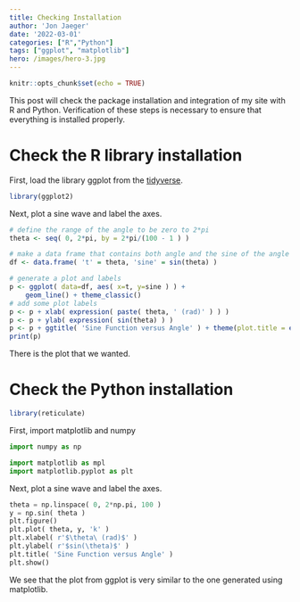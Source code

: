 ```yaml
---
title: Checking Installation
author: 'Jon Jaeger'
date: '2022-03-01'
categories: ["R","Python"]
tags: ["ggplot", "matplotlib"]
hero: /images/hero-3.jpg
---
```


```r
knitr::opts_chunk$set(echo = TRUE)
```

This post will check the package installation and integration of my site with R and Python. Verification of these steps is necessary to ensure that everything is installed properly.

# Check the R library installation

First, load the library ggplot from the [tidyverse](https://tidyverse.tidyverse.org).

```r
library(ggplot2)
```

Next, plot a sine wave and label the axes.

```r
# define the range of the angle to be zero to 2*pi
theta <- seq( 0, 2*pi, by = 2*pi/(100 - 1 ) )

# make a data frame that contains both angle and the sine of the angle
df <- data.frame( 't' = theta, 'sine' = sin(theta) )

# generate a plot and labels
p <- ggplot( data=df, aes( x=t, y=sine ) ) +
    geom_line() + theme_classic()
# add some plot labels
p <- p + xlab( expression( paste( theta, ' (rad)' ) ) )
p <- p + ylab( expression( sin(theta) ) )
p <- p + ggtitle( 'Sine Function versus Angle' ) + theme(plot.title = element_text(hjust = 0.5))
print(p)
```

There is the plot that we wanted.

# Check the Python installation

```r
library(reticulate)
```

First, import matplotlib and numpy

```python
import numpy as np

import matplotlib as mpl
import matplotlib.pyplot as plt
```
Next, plot a sine wave and label the axes.

```python
theta = np.linspace( 0, 2*np.pi, 100 )
y = np.sin( theta )
plt.figure()
plt.plot( theta, y, 'k' )
plt.xlabel( r'$\theta\ (rad)$' )
plt.ylabel( r'$sin(\theta)$' )
plt.title( 'Sine Function versus Angle' )
plt.show()
```


We see that the plot from ggplot is very similar to the one generated using matplotlib.

